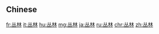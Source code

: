 {{also|叢林}}
==Chinese==
{{zh-see|叢林}}

[[fr:丛林]]
[[it:丛林]]
[[hu:丛林]]
[[mg:丛林]]
[[ja:丛林]]
[[ru:丛林]]
[[chr:丛林]]
[[zh:丛林]]